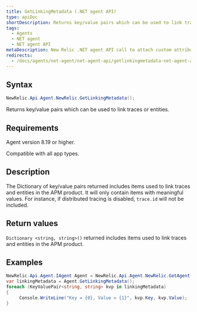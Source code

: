 ```yaml
---
title: GetLinkingMetadata (.NET agent API)
type: apiDoc
shortDescription: Returns key/value pairs which can be used to link traces or entities.
tags:
  - Agents
  - NET agent
  - NET agent API
metaDescription: New Relic .NET agent API call to attach custom attributes to your transaction data.
redirects:
  - /docs/agents/net-agent/net-agent-api/getlinkingmetadata-net-agent-api
---
```


## Syntax

```cs
NewRelic.Api.Agent.NewRelic.GetLinkingMetadata();
```

Returns key/value pairs which can be used to link traces or entities.

## Requirements

Agent version 8.19 or higher.

Compatible with all app types.

## Description

The Dictionary of key/value pairs returned includes items used to link traces and entities in the APM product. It will only contain items with meaningful values. For instance, if distributed tracing is disabled, `trace.id` will not be included.

## Return values

`Dictionary <string, string>()` returned includes items used to link traces and entities in the APM product.

## Examples

```cs
NewRelic.Api.Agent.IAgent Agent = NewRelic.Api.Agent.NewRelic.GetAgent();
var linkingMetadata = Agent.GetLinkingMetadata();
foreach (KeyValuePair<string, string> kvp in linkingMetadata)
{
     Console.WriteLine("Key = {0}, Value = {1}", kvp.Key, kvp.Value);
}
```
